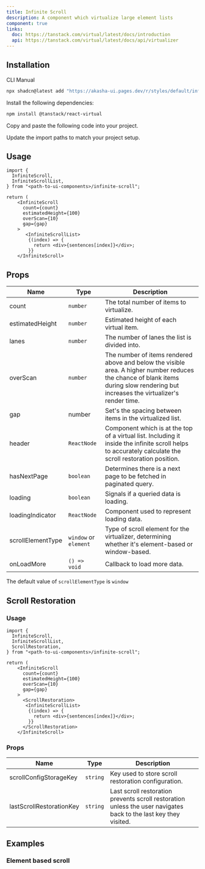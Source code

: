 ```yaml
---
title: Infinite Scroll
description: A component which virtualize large element lists
component: true
links:
  doc: https://tanstack.com/virtual/latest/docs/introduction
  api: https://tanstack.com/virtual/latest/docs/api/virtualizer
---
```


<ComponentPreview name="infinite-scroll-demo" />

## Installation

<Tabs defaultValue="cli">

<TabsList>
  <TabsTrigger value="cli">CLI</TabsTrigger>
  <TabsTrigger value="manual">Manual</TabsTrigger>
</TabsList>

<TabsContent value="cli">

```bash
npx shadcn@latest add "https://akasha-ui.pages.dev/r/styles/default/infinite-scroll.json"
```

</TabsContent>

<TabsContent value="manual">

<Steps>

<Step>Install the following dependencies:</Step>

```bash
npm install @tanstack/react-virtual
```

<Step>Copy and paste the following code into your project.</Step>

<ComponentSource name="infinite-scroll" />

<Step>Update the import paths to match your project setup.</Step>

</Steps>

</TabsContent>

</Tabs>

## Usage

```tsx
import {
  InfiniteScroll,
  InfiniteScrollList,
} from "<path-to-ui-components>/infinite-scroll";
```

```tsx
return (
    <InfiniteScroll
      count={count}
      estimatedHeight={100}
      overScan={10}
      gap={gap}
    >
       <InfiniteScrollList>
        {(index) => {
          return <div>{sentences[index]}</div>;
        }}
    </InfiniteScroll>
```

## Props

| Name              | Type                  | Description                                                                                                                                                                         |
| ----------------- | --------------------- | ----------------------------------------------------------------------------------------------------------------------------------------------------------------------------------- |
| count             | `number`              | The total number of items to virtualize.                                                                                                                                            |
| estimatedHeight   | `number`              | Estimated height of each virtual item.                                                                                                                                              |
| lanes             | `number`              | The number of lanes the list is divided into.                                                                                                                                       |
| overScan          | `number`              | The number of items rendered above and below the visible area. A higher number reduces the chance of blank items during slow rendering but increases the virtualizer's render time. |
| gap               | number                | Set's the spacing between items in the virtualized list.                                                                                                                            |
| header            | `ReactNode`           | Component which is at the top of a virtual list. Including it inside the infinite scroll helps to accurately calculate the scroll restoration position.                             |
| hasNextPage       | `boolean`             | Determines there is a next page to be fetched in paginated query.                                                                                                                   |
| loading           | `boolean`             | Signals if a queried data is loading.                                                                                                                                               |
| loadingIndicator  | `ReactNode`           | Component used to represent loading data.                                                                                                                                           |
| scrollElementType | `window` or `element` | Type of scroll element for the virtualizer, determining whether it's element-based or window-based.                                                                                 |
| onLoadMore        | `() => void`          | Callback to load more data.                                                                                                                                                         |

<Callout>

The default value of `scrollElementType` is `window`

</Callout>

## Scroll Restoration

### Usage

```tsx
import {
  InfiniteScroll,
  InfiniteScrollList,
  ScrollRestoration,
} from "<path-to-ui-components>/infinite-scroll";
```

```tsx
return (
    <InfiniteScroll
      count={count}
      estimatedHeight={100}
      overScan={10}
      gap={gap}
    >
      <ScrollRestoration>
       <InfiniteScrollList>
        {(index) => {
          return <div>{sentences[index]}</div>;
        }}
      </ScrollRestoration>
    </InfiniteScroll>
```

### Props

| Name                     | Type     | Description                                                                                                      |
| ------------------------ | -------- | ---------------------------------------------------------------------------------------------------------------- |
| scrollConfigStorageKey   | `string` | Key used to store scroll restoration configuration.                                                              |
| lastScrollRestorationKey | `string` | Last scroll restoration prevents scroll restoration unless the user navigates back to the last key they visited. |

## Examples

### Element based scroll

<ComponentPreview name="infinite-scroll-element-demo" />
